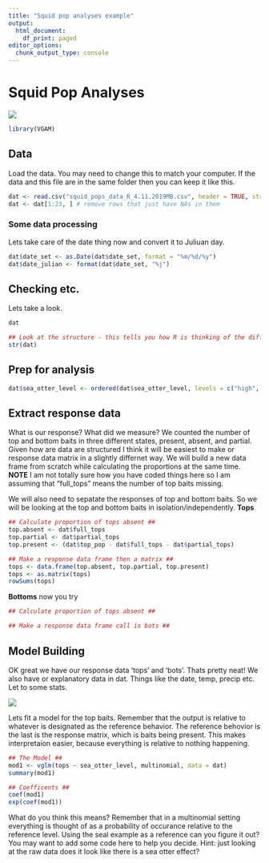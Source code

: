 ```yaml
---
title: "Squid pop analyses example"
output:
  html_document:
    df_print: paged
editor_options:
  chunk_output_type: console
---
```

# Squid Pop Analyses
![](https://files.list.co.uk/images/2014/01/06/images.list.co.uk_mighty-bo.jpg)

```r
library(VGAM)
```

## Data
Load the data. You may need to change this to match your computer. If the data and this file are in the same folder then you can keep it like this.
```r
dat <- read.csv("squid_pops_data_R_4.11.2019MB.csv", header = TRUE, stringsAsFactors = FALSE)
dat <- dat[1:23, ] # remove rows that just have NAs in them
```

### Some data processing
Lets take care of the date thing now and convert it to Juliuan day.
```r
dat$date_set <- as.Date(dat$date_set, format = "%m/%d/%y")
dat$date_julian <- format(dat$date_set, "%j")
```

## Checking etc.
Lets take a look.
```r
dat

## Look at the structure - this tells you how R is thinking of the different elements ##
str(dat)
```

## Prep for analysis
```r
dat$sea_otter_level <- ordered(dat$sea_otter_level, levels = c("high", "low"))
```


## Extract response data
What is our response? What did we measure? We counted the number of top and bottom baits in three different states, present, absent, and partial. Given how are data are structured I think it will be easiest to make or response data matrix in a slightly differnet way. We will build a new data frame from scratch while calculating the proportions at the same time. **NOTE** I am not totally sure how you have coded things here so I am assuming that "full_tops" means the number of top baits missing.

We will also need to sepatate the responses of top and bottom baits. So we will be looking at the top and bottom baits in isolation/independently. 
**Tops**
```r
## Calculate proportion of tops absent ##
top.absent <- dat$full_tops
top.partial <- dat$partial_tops
top.present <- (dat$top_pop - dat$full_tops - dat$partial_tops)

## Make a response data frame then a matrix ##
tops <- data.frame(top.absent, top.partial, top.present)
tops <- as.matrix(tops)
rowSums(tops)
```

**Bottoms** now you try
```r
## Calculate proportion of tops absent ##

## Make a response data frame call is bots ##

```

## Model Building
OK great we have our response data 'tops' and 'bots'. Thats pretty neat! We also have or explanatory data in dat. Things like the date, temp, precip etc. Let to some stats.

![](https://i.imgur.com/svVUetv.png)

Lets fit a model for the top baits. Remember that the output is relative to whatever is designated as the reference behavior. The reference behovior is the last is the response matrix, which is baits being present. This makes interpretaion easier, because everything is relative to nothing happening.
```r
## The Model ##
mod1 <- vglm(tops ~ sea_otter_level, multinomial, data = dat)
summary(mod1)

## Coefficents ##
coef(mod1)
exp(coef(mod1))
```

What do you think this means? Remember that in a multinomial setting everything is thought of as a probability of occurance relative to the reference level. Using the seal example as a reference can you figure it out? You may want to add some code here to help you decide. Hint: just looking at the raw data does it look like there is a sea otter effect?